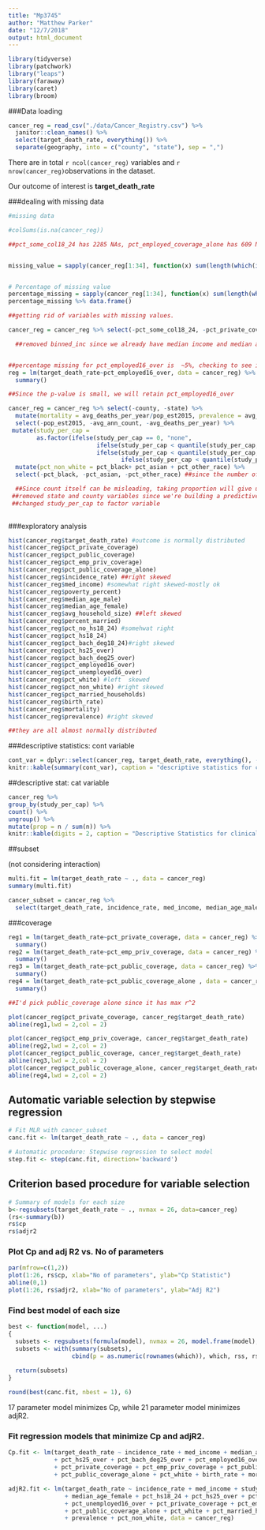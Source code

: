 ```yaml
---
title: "Mp3745"
author: "Matthew Parker"
date: "12/7/2018"
output: html_document
---
```

```r
library(tidyverse)
library(patchwork)
library("leaps")
library(faraway)
library(caret)
library(broom)
```

###Data loading
```r
cancer_reg = read_csv("./data/Cancer_Registry.csv") %>%
  janitor::clean_names() %>%
  select(target_death_rate, everything()) %>%
  separate(geography, into = c("county", "state"), sep = ",")
```

There are in total `r ncol(cancer_reg)` variables  and `r nrow(cancer_reg)`observations in the dataset. 


Our outcome of interest is __target_death_rate__

###dealing with missing data
```r
#missing data

#colSums(is.na(cancer_reg))

##pct_some_col18_24 has 2285 NAs, pct_employed_coverage_alone has 609 NA, pct_employed16_over has 152 NAs


missing_value = sapply(cancer_reg[1:34], function(x) sum(length(which(is.na(x)))))


# Percentage of missing value
percentage_missing = sapply(cancer_reg[1:34], function(x) sum(length(which(is.na(x)))) / nrow(cancer_reg))
percentage_missing %>% data.frame()

##getting rid of variables with missing values.

cancer_reg = cancer_reg %>% select(-pct_some_col18_24, -pct_private_coverage_alone, -binned_inc, -median_age) 

  ##removed binned_inc since we already have median income and median age since it is avg of median age female and male. so we'll build model with those those factors instead. 


##percentage missing for pct_employed16_over is  ~5%, checking to see if its correlated with the outcome 
reg = lm(target_death_rate~pct_employed16_over, data = cancer_reg) %>%
  summary()

##Since the p-value is small, we will retain pct_employed16_over

cancer_reg = cancer_reg %>% select(-county, -state) %>%
  mutate(mortality = avg_deaths_per_year/pop_est2015, prevalence = avg_ann_count/pop_est2015) %>%
  select(-pop_est2015, -avg_ann_count, -avg_deaths_per_year) %>%
 mutate(study_per_cap =  
        as.factor(ifelse(study_per_cap == 0, "none", 
                         ifelse(study_per_cap < quantile(study_per_cap, .25), "low",
                         ifelse(study_per_cap < quantile(study_per_cap, .5), "medium" ,
                                ifelse(study_per_cap < quantile(study_per_cap, .75), "high", "very high")))))) %>%
  mutate(pct_non_white = pct_black+ pct_asian + pct_other_race) %>%
  select(-pct_black, -pct_asian, -pct_other_race) ##since the number of white people are a lot higher, putting the other minorities under a single variable.

  ##Since count itself can be misleading, taking proportion will give us a better model. 
 ##removed state and county variables since we're building a predictive model, area doesn't really matter.
 ##changed study_per_cap to factor variable
  

```



###exploratory analysis


```r
hist(cancer_reg$target_death_rate) #outcome is normally distributed
hist(cancer_reg$pct_private_coverage)
hist(cancer_reg$pct_public_coverage)
hist(cancer_reg$pct_emp_priv_coverage)
hist(cancer_reg$pct_public_coverage_alone)
hist(cancer_reg$incidence_rate) ##right skewed
hist(cancer_reg$med_income) #somewhat right skewed-mostly ok
hist(cancer_reg$poverty_percent)
hist(cancer_reg$median_age_male)
hist(cancer_reg$median_age_female)
hist(cancer_reg$avg_household_size) ##left skewed
hist(cancer_reg$percent_married)
hist(cancer_reg$pct_no_hs18_24) #somehwat right
hist(cancer_reg$pct_hs18_24)
hist(cancer_reg$pct_bach_deg18_24)#right skewed
hist(cancer_reg$pct_hs25_over)
hist(cancer_reg$pct_bach_deg25_over)
hist(cancer_reg$pct_employed16_over)
hist(cancer_reg$pct_unemployed16_over)
hist(cancer_reg$pct_white) #left  skewed
hist(cancer_reg$pct_non_white) #right skewed
hist(cancer_reg$pct_married_households)
hist(cancer_reg$birth_rate)
hist(cancer_reg$mortality)
hist(cancer_reg$prevalence) #right skewed

##they are all almost normally distributed
```





###descriptive statistics: cont variable

```r
cont_var = dplyr::select(cancer_reg, target_death_rate, everything(), -c(study_per_cap))
knitr::kable(summary(cont_var), caption = "descriptive statistics for continuous variables")
```


##descriptive stat: cat variable
```r
cancer_reg %>%
group_by(study_per_cap) %>%
count() %>%
ungroup() %>%
mutate(prop = n / sum(n)) %>%
knitr::kable(digits = 2, caption = "Descriptive Statistics for clinical trial")
```


##subset

(not considering interaction)

```r
multi.fit = lm(target_death_rate ~ ., data = cancer_reg)
summary(multi.fit)

cancer_subset = cancer_reg %>%
  select(target_death_rate, incidence_rate, med_income, median_age_male, median_age_female, pct_hs18_24, pct_bach_deg25_over, pct_employed16_over, pct_unemployed16_over, pct_public_coverage_alone, birth_rate, mortality, prevalence, pct_private_coverage, pct_emp_priv_coverage, pct_public_coverage )
```


###coverage
```r



reg1 = lm(target_death_rate~pct_private_coverage, data = cancer_reg) %>%
  summary()
reg2 = lm(target_death_rate~pct_emp_priv_coverage, data = cancer_reg) %>%
  summary()
reg3 = lm(target_death_rate~pct_public_coverage, data = cancer_reg) %>%
  summary()
reg4 = lm(target_death_rate~pct_public_coverage_alone , data = cancer_reg) %>%
  summary()

##I'd pick public_coverage alone since it has max r^2

plot(cancer_reg$pct_private_coverage, cancer_reg$target_death_rate)
abline(reg1,lwd = 2,col = 2)

plot(cancer_reg$pct_emp_priv_coverage, cancer_reg$target_death_rate)
abline(reg2,lwd = 2,col = 2)
plot(cancer_reg$pct_public_coverage, cancer_reg$target_death_rate)
abline(reg3,lwd = 2,col = 2)
plot(cancer_reg$pct_public_coverage_alone, cancer_reg$target_death_rate)
abline(reg4,lwd = 2,col = 2)
```

## Automatic variable selection by stepwise regression
```r
# Fit MLR with cancer_subset
canc.fit <- lm(target_death_rate ~ ., data = cancer_reg)

# Automatic procedure: Stepwise regression to select model
step.fit <- step(canc.fit, direction='backward')
```

## Criterion based procedure for variable selection

``` r
# Summary of models for each size
b<-regsubsets(target_death_rate ~ ., nvmax = 26, data=cancer_reg)
(rs<-summary(b))
rs$cp
rs$adjr2
```

### Plot Cp and adj R2 vs. No of parameters
```r
par(mfrow=c(1,2))
plot(1:26, rs$cp, xlab="No of parameters", ylab="Cp Statistic")
abline(0,1)
plot(1:26, rs$adjr2, xlab="No of parameters", ylab="Adj R2")
```

### Find best model of each size
```r
best <- function(model, ...) 
{
  subsets <- regsubsets(formula(model), nvmax = 26, model.frame(model), ...)
  subsets <- with(summary(subsets),
                  cbind(p = as.numeric(rownames(which)), which, rss, rsq, adjr2, cp, bic))
  
  return(subsets)
}  

round(best(canc.fit, nbest = 1), 6)
```

17 parameter model minimizes Cp, while 21 parameter model minimizes adjR2.

### Fit regression models that minimize Cp and adjR2.
```r
Cp.fit <- lm(target_death_rate ~ incidence_rate + med_income + median_age_male + median_age_female + pct_hs18_24 
             + pct_hs25_over + pct_bach_deg25_over + pct_employed16_over + pct_unemployed16_over 
             + pct_private_coverage + pct_emp_priv_coverage + pct_public_coverage 
             + pct_public_coverage_alone + pct_white + birth_rate + mortality + prevalence, data = cancer_reg)

adjR2.fit <- lm(target_death_rate ~ incidence_rate + med_income + study_per_cap + median_age_male 
                + median_age_female + pct_hs18_24 + pct_hs25_over + pct_bach_deg25_over + pct_employed16_over 
                + pct_unemployed16_over + pct_private_coverage + pct_emp_priv_coverage + pct_public_coverage 
                + pct_public_coverage_alone + pct_white + pct_married_households + birth_rate + mortality 
                + prevalence + pct_non_white, data = cancer_reg)

```